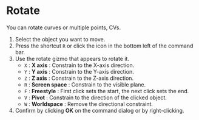 
# Rotate

You can rotate curves or multiple points, CVs.

<Reference shortcut="R" command="Rotate" button="Bottom left of the command bar" />

1. Select the object you want to move.
2. Press the shortcut `R` or click the icon in the bottom left of the command bar.
3. Use the rotate gizmo that appears to rotate it.
   - `X` : **X axis** : Constrain to the X-axis direction.
   - `Y` : **Y axis** : Constrain to the Y-axis direction.
   - `Z` : **Z axis** : Constrain to the Z-axis direction.
   - `R` : **Screen space** : Constrain to the visible plane.
   - `F` : **Freestyle** : First click sets the start, the next click sets the end.
   - `V` : **Pivot** : Constrain to the direction of the clicked object.
   - `W` : **Worldspace** : Remove the directional constraint.
4. Confirm by clicking **OK** on the command dialog or by right-clicking.
